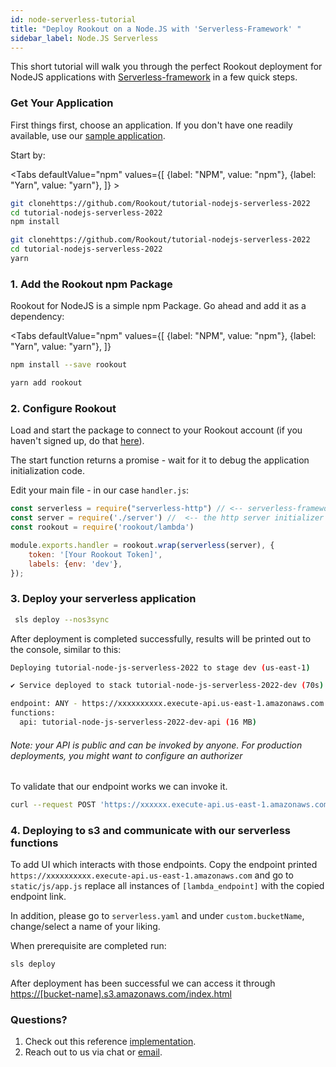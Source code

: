 ```yaml
---
id: node-serverless-tutorial
title: "Deploy Rookout on a Node.JS with 'Serverless-Framework' "
sidebar_label: Node.JS Serverless
---
```

This short tutorial will walk you through the perfect Rookout deployment for NodeJS applications with [Serverless-framework](https://www.serverless.com/) in a few quick steps.

### Get Your Application

First things first, choose an application.
If you don't have one readily available, use our [sample application](https://github.com/Rookout/tutorial-nodejs-serverless-2022).



Start by:

<Tabs
    defaultValue="npm"
    values={[
        {label: "NPM", value: "npm"},
        {label: "Yarn", value: "yarn"},
    ]}
    >
<TabItem value="npm">

```bash
git clonehttps://github.com/Rookout/tutorial-nodejs-serverless-2022
cd tutorial-nodejs-serverless-2022
npm install
```
</TabItem>
<TabItem value="yarn">

```bash
git clonehttps://github.com/Rookout/tutorial-nodejs-serverless-2022
cd tutorial-nodejs-serverless-2022
yarn
```
</TabItem>

</Tabs>

### 1. Add the Rookout npm Package

Rookout for NodeJS is a simple npm Package.
Go ahead and add it as a dependency:

<Tabs
    defaultValue="npm"
    values={[
        {label: "NPM", value: "npm"},
        {label: "Yarn", value: "yarn"},
    ]}
>
<TabItem value="npm">

```bash
npm install --save rookout
```
</TabItem>
<TabItem value="yarn">

```bash
yarn add rookout
```
</TabItem>

</Tabs>


### 2. Configure Rookout

Load and start the package to connect to your Rookout account (if you haven't signed up, do that [here](https://app.rookout.com/#mode=signUp)).

The start function returns a promise - wait for it to debug the application initialization code.

Edit your main file - in our case `handler.js`:

```javascript
const serverless = require("serverless-http") // <-- serverless-framework;
const server = require('./server') //  <-- the http server initializer ;
const rookout = require('rookout/lambda')

module.exports.handler = rookout.wrap(serverless(server), {
    token: '[Your Rookout Token]',
    labels: {env: 'dev'},
});

```

<div className="rookout-org-info" />


### 3. Deploy your serverless application

```bash
 sls deploy --nos3sync
```

After deployment is completed successfully, results will be printed out to the console, similar to this:

```bash
Deploying tutorial-node-js-serverless-2022 to stage dev (us-east-1)

✔ Service deployed to stack tutorial-node-js-serverless-2022-dev (70s)

endpoint: ANY - https://xxxxxxxxxx.execute-api.us-east-1.amazonaws.com  #  <-- The public endpoint
functions:
  api: tutorial-node-js-serverless-2022-dev-api (16 MB)
```
###### Note: your API is public and can be invoked by anyone. For production deployments, you might want to configure an authorizer

To validate that our endpoint works we can invoke it.
```bash
curl --request POST 'https://xxxxxx.execute-api.us-east-1.amazonaws.com/todos' --header 'Content-Type: application/json' --data-raw '{"title": "Buy Coffee", "order": 123}'
```


### 4. Deploying to s3 and communicate with our serverless functions

To add UI which interacts with those endpoints. Copy the endpoint printed `https://xxxxxxxxxx.execute-api.us-east-1.amazonaws.com` and go to `static/js/app.js` replace all instances of `[lambda_endpoint]` with the copied endpoint link.

In addition, please go to `serverless.yaml` and under `custom.bucketName`, change/select a name of your liking.


When prerequisite are completed run:
```bash
sls deploy
```

After deployment has been successful we can access it through [https://[bucket-name].s3.amazonaws.com/index.html](https://[bucket-name].s3.amazonaws.com/index.html)


### Questions?

1.  Check out this reference [implementation](https://github.com/Rookout/tutorial-nodejs-serverless-2022/compare/configure-rookout).
3.  Reach out to us via chat or [email](mailto:support@rookout.com).
